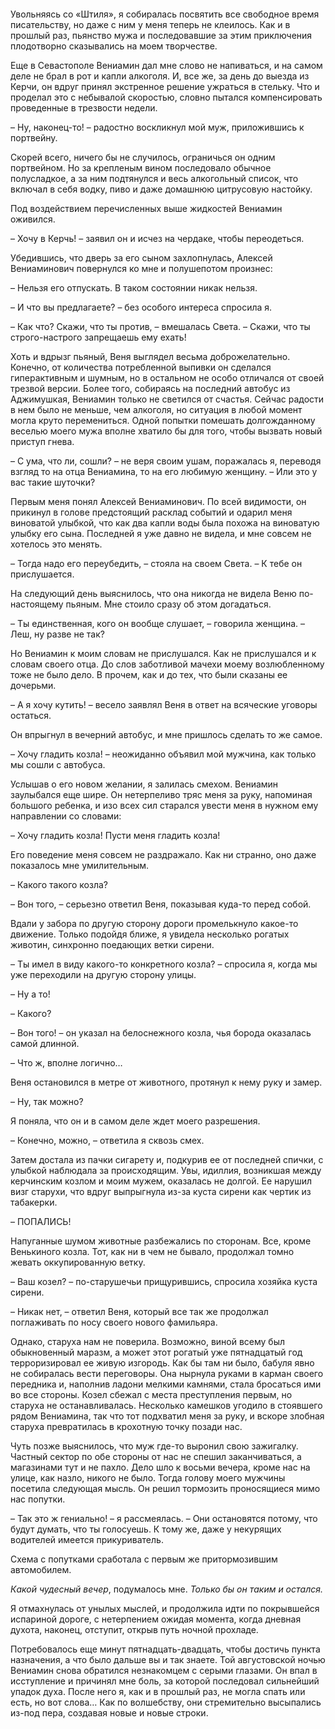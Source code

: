 # &nbsp; {#chapter-67}

Увольняясь со «Штиля», я собиралась посвятить все свободное время писательству, но даже с ним у меня теперь не клеилось. Как и в прошлый раз, пьянство мужа и последовавшие за этим приключения плодотворно сказывались на моем творчестве. 

Еще в Севастополе Вениамин дал мне слово не напиваться, и на самом деле не брал в рот и капли алкоголя. И, все же, за день до выезда из Керчи, он вдруг принял экстренное решение ужраться в стельку. Что и проделал это с небывалой скоростью, словно пытался компенсировать проведенные в трезвости недели.

– Ну, наконец-то! – радостно воскликнул мой муж, приложившись к портвейну.

Скорей всего, ничего бы не случилось, ограничься он одним портвейном. Но за крепленым вином последовало обычное полусладкое, а за ним подтянулся и весь алкогольный список, что включал в себя водку, пиво и даже домашнюю цитрусовую настойку. 

Под воздействием перечисленных выше жидкостей Вениамин оживился. 

– Хочу в Керчь! – заявил он и исчез на чердаке, чтобы переодеться.

Убедившись, что дверь за его сыном захлопнулась, Алексей Вениаминович повернулся ко мне и полушепотом произнес: 

– Нельзя его отпускать. В таком состоянии никак нельзя.

– И что вы предлагаете? – без особого интереса спросила я.

– Как что? Скажи, что ты против, – вмешалась Света. – Скажи, что ты строго-настрого запрещаешь ему ехать!

Хоть и вдрызг пьяный, Веня выглядел весьма доброжелательно. Конечно, от количества потребленной выпивки он сделался гиперактивным и шумным, но в остальном не особо отличался от своей трезвой версии. Более того, собираясь на последний автобус из Аджимушкая, Вениамин только не светился от счастья. Сейчас радости в нем было не меньше, чем алкоголя, но ситуация в любой момент могла круто перемениться. Одной попытки помешать долгожданному веселью моего мужа вполне хватило бы для того, чтобы вызвать новый приступ гнева.

– С ума, что ли, сошли? – не веря своим ушам, поражалась я, переводя взгляд то на отца Вениамина, то на его любимую женщину. – Или это у вас такие шуточки?

Первым меня понял Алексей Вениаминович. По всей видимости, он прикинул в голове предстоящий расклад событий и одарил меня виноватой улыбкой, что как два капли воды была похожа на виноватую улыбку его сына. Последней я уже давно не видела, и мне совсем не хотелось это менять.      

– Тогда надо его переубедить, – стояла на своем Света. – К тебе он прислушается.

На следующий день выяснилось, что она никогда не видела Веню по-настоящему пьяным. Мне стоило сразу об этом догадаться.

– Ты единственная, кого он вообще слушает, – говорила женщина. – Леш, ну разве не так? 

Но Вениамин к моим словам не прислушался. Как не прислушался и к словам своего отца. До слов заботливой мачехи моему возлюбленному тоже не было дело. В прочем, как и до тех, что были сказаны ее дочерьми.

– А я хочу кутить! – весело заявлял Веня в ответ на всяческие уговоры остаться.

Он впрыгнул в вечерний автобус, и мне пришлось сделать то же самое.

– Хочу гладить козла! – неожиданно объявил мой мужчина, как только мы сошли с автобуса. 

Услышав о его новом желании, я залилась смехом. Вениамин заулыбался еще шире. Он нетерпеливо тряс меня за руку, напоминая большого ребенка, и изо всех сил старался увести меня в нужном ему направлении со словами: 

– Хочу гладить козла! Пусти меня гладить козла! 

Его поведение меня совсем не раздражало. Как ни странно, оно даже показалось мне умилительным.

– Какого такого козла? 

– Вон того, – серьезно ответил Веня, показывая куда-то перед собой.

Вдали у забора по другую сторону дороги промелькнуло какое-то движение. Только подойдя ближе, я увидела несколько рогатых животин, синхронно поедающих ветки сирени. 

– Ты имел в виду какого-то конкретного козла? – спросила я, когда мы уже переходили на другую сторону улицы.

– Ну а то! 

– Какого?

– Вон того! – он указал на белоснежного козла, чья борода оказалась самой длинной. 

– Что ж, вполне логично…  

Веня остановился в метре от животного, протянул к нему руку и замер.

– Ну, так можно? 

Я поняла, что он и в самом деле ждет моего разрешения. 

– Конечно, можно, – ответила я сквозь смех.

Затем достала из пачки сигарету и, подкурив ее от последней спички, с улыбкой наблюдала за происходящим. Увы, идиллия, возникшая между керчинским козлом и моим мужем, оказалась не долгой. Ее нарушил визг старухи, что вдруг выпрыгнула из-за куста сирени как чертик из табакерки. 

– ПОПАЛИСЬ!

Напуганные шумом животные разбежались по сторонам. Все, кроме Венькиного козла. Тот, как ни в чем не бывало, продолжал томно жевать оккупированную ветку. 

– Ваш козел? – по-старушечьи прищурившись, спросила хозяйка куста сирени.

– Никак нет, – ответил Веня, который все так же продолжал поглаживать по носу своего нового фамильяра.  

Однако, старуха нам не поверила. Возможно, виной всему был обыкновенный маразм, а может этот рогатый уже пятнадцатый год терроризировал ее живую изгородь. Как бы там ни было, бабуля явно не собиралась вести переговоры. Она нырнула руками в карман своего передника и, наполнив ладони мелкими камнями, стала бросаться ими во все стороны. Козел сбежал с места преступления первым, но старуха не останавливалась. Несколько камешков угодило в стоявшего рядом Вениамина, так что тот подхватил меня за руку, и вскоре злобная старуха превратилась в крохотную точку позади нас.

Чуть позже выяснилось, что муж где-то выронил свою зажигалку. Частный сектор по обе стороны от нас не спешил заканчиваться, а магазинами тут и не пахло. Дело шло к восьми вечера, кроме нас на улице, как назло, никого не было. Тогда голову моего мужчины посетила следующая мысль. Он решил тормозить проносящиеся мимо нас попутки.

– Так это ж гениально! – я рассмеялась. – Они остановятся потому, что будут думать, что ты голосуешь. К тому же, даже у некурящих водителей имеется прикуриватель.  

Схема с попутками сработала с первым же притормозившим автомобилем.  

*Какой чудесный вечер*, подумалось мне. *Только бы он таким и остался.*

Я отмахнулась от унылых мыслей, и продолжила идти по покрывшейся испариной дороге, с нетерпением ожидая момента, когда дневная духота, наконец, отступит, открыв путь ночной прохладе. 

Потребовалось еще минут пятнадцать-двадцать, чтобы достичь пункта назначения, а что было дальше вы и так знаете. Той августовской ночью Вениамин снова обратился незнакомцем с серыми глазами. Он впал в исступление и причинял мне боль, за которой последовал сильнейший упадок духа. После него я, как и в прошлый раз, не могла спать или есть, но вот слова… Как по волшебству, они стремительно высыпались из-под пера, создавая новые и новые строки.  


